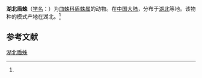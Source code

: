{{Speciesbox
| name = 湖北盾蛛
| status = 
| status_system = 
| image = 
| genus = Frontinella
| species = hubeiensis
| authority = (Li et Song, 1993)<ref name='id13241'>{{cite web| url =http://www.bioinfo.cn/db05/BjdwSpecies.php?action=view&id=13241| title =湖北盾蛛| work =《中国动物物种编目数据库》| publisher =中国科学院微生物研究所| author =中国科学院动物研究所| accessdate =2009-04-28| deadurl =yes| archiveurl =https://web.archive.org/web/20160305080522/http://www.bioinfo.cn/db05/BjdwSpecies.php?action=view&id=13241| archivedate =2016-03-05}}</ref>
}}

'''湖北盾蛛'''（[[学名|学名]]：{{lang|la|''Frontinella hubeiensis''}}）为[[皿蛛科|皿蛛科]][[盾蛛属|盾蛛属]]的动物。在[[中国大陆|中国大陆]]，分布于[[湖北|湖北]]等地。该物种的模式产地在湖北。<ref name='id13241'/>

== 参考文献 ==
{{reflist}}

{{Wikispecies|Frontinella hubeiensis}}

{{taxonbar}}

[[Category:盾蛛属|湖北盾蛛]]


{{蜘蛛小作品}}